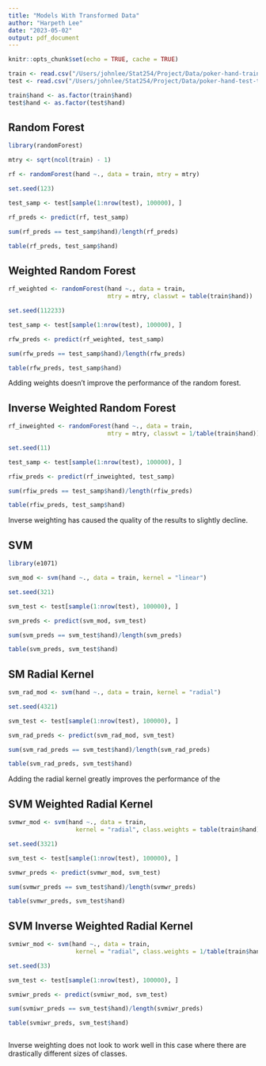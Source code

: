 ```yaml
---
title: "Models With Transformed Data"
author: "Harpeth Lee"
date: "2023-05-02"
output: pdf_document
---
```


```r
knitr::opts_chunk$set(echo = TRUE, cache = TRUE)
```

```r
train <- read.csv("/Users/johnlee/Stat254/Project/Data/poker-hand-training-transformed.csv")
test <- read.csv("/Users/johnlee/Stat254/Project/Data/poker-hand-test-transformed.csv")

train$hand <- as.factor(train$hand)
test$hand <- as.factor(test$hand)
```

## Random Forest

```r
library(randomForest)

mtry <- sqrt(ncol(train) - 1)

rf <- randomForest(hand ~., data = train, mtry = mtry)
```

```r
set.seed(123)

test_samp <- test[sample(1:nrow(test), 100000), ]

rf_preds <- predict(rf, test_samp)

sum(rf_preds == test_samp$hand)/length(rf_preds)

table(rf_preds, test_samp$hand)
```

## Weighted Random Forest

```r
rf_weighted <- randomForest(hand ~., data = train,
                            mtry = mtry, classwt = table(train$hand))

set.seed(112233)

test_samp <- test[sample(1:nrow(test), 100000), ]

rfw_preds <- predict(rf_weighted, test_samp)

sum(rfw_preds == test_samp$hand)/length(rfw_preds)

table(rfw_preds, test_samp$hand)
```

Adding weights doesn't improve the performance of the random forest.


## Inverse Weighted Random Forest

```r
rf_inweighted <- randomForest(hand ~., data = train,
                            mtry = mtry, classwt = 1/table(train$hand))

set.seed(11)

test_samp <- test[sample(1:nrow(test), 100000), ]

rfiw_preds <- predict(rf_inweighted, test_samp)

sum(rfiw_preds == test_samp$hand)/length(rfiw_preds)

table(rfiw_preds, test_samp$hand)
```

Inverse weighting has caused the quality of the results to slightly decline.

## SVM

```r
library(e1071)

svm_mod <- svm(hand ~., data = train, kernel = "linear")
```


```r
set.seed(321)

svm_test <- test[sample(1:nrow(test), 100000), ]

svm_preds <- predict(svm_mod, svm_test)

sum(svm_preds == svm_test$hand)/length(svm_preds)

table(svm_preds, svm_test$hand)
```

## SM Radial Kernel

```r
svm_rad_mod <- svm(hand ~., data = train, kernel = "radial")

set.seed(4321)

svm_test <- test[sample(1:nrow(test), 100000), ]

svm_rad_preds <- predict(svm_rad_mod, svm_test)

sum(svm_rad_preds == svm_test$hand)/length(svm_rad_preds)

table(svm_rad_preds, svm_test$hand)
```

Adding the radial kernel greatly improves the performance of the 

## SVM Weighted Radial Kernel

```r
svmwr_mod <- svm(hand ~., data = train,
                   kernel = "radial", class.weights = table(train$hand))

set.seed(3321)

svm_test <- test[sample(1:nrow(test), 100000), ]

svmwr_preds <- predict(svmwr_mod, svm_test)

sum(svmwr_preds == svm_test$hand)/length(svmwr_preds)

table(svmwr_preds, svm_test$hand)
```

## SVM Inverse Weighted Radial Kernel

```r
svmiwr_mod <- svm(hand ~., data = train,
                   kernel = "radial", class.weights = 1/table(train$hand))

set.seed(33)

svm_test <- test[sample(1:nrow(test), 100000), ]

svmiwr_preds <- predict(svmiwr_mod, svm_test)

sum(svmiwr_preds == svm_test$hand)/length(svmiwr_preds)

table(svmiwr_preds, svm_test$hand)



```


Inverse weighting does not look to work well in this case where there are drastically different sizes of classes.